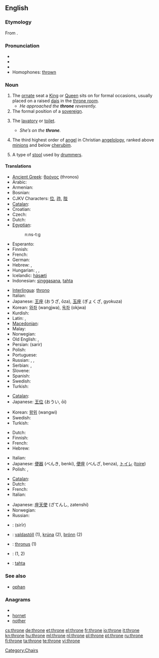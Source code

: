 {{wikipedia|Thrones}}
{{also|Throne}}
==English==

===Etymology===
From {{etyl|grc}} {{term|θρόνος||chair, throne|tr=thronos|lang=grc}}.

===Pronunciation===
* {{IPA|/θrəʊn/}}
* {{audio|en-us-throne.ogg|Audio (US)}}
* {{rhymes|əʊn}}
* Homophones: [[thrown]]

===Noun===
{{en-noun}}

# The [[ornate]] seat a [[King]] or [[Queen]] sits on for formal occasions, usually placed on a raised [[dais]] in the [[throne room]].
#* ''He approached the '''throne''' reverently.''
# The formal position of a [[sovereign]].
# {{colloquial}} The [[lavatory]] or [[toilet]].
#* ''She’s on the '''throne'''.''
# {{context|Biblical tradition}} The third highest order of [[angel]] in Christian [[angelology]], ranked above [[minion]]s and below [[cherub]]im.
# {{context|music}} A type of [[stool]] used by [[drummer]]s.

====Translations====
{{trans-top|ornate seat}}
* [[Ancient Greek]]: [[θρόνος]] (thronos) {{m}}
* Arabic: {{t-|ar|كرسي|m|alt=كُرْسِيّ|tr=kúrsiy|sc=Arab}}
* Armenian: {{t-|hy|գահ|tr=gah|sc=Armn|xs=Armenian}}
* Bosnian: {{t-|bs|presto|m}}
* CJKV Characters: [[位]], [[祚]], [[陛]]
* [[Catalan]]: {{t|ca|tron|m}}
* Croatian: {{t-|hr|presto|m}}
* Czech: {{t+|cs|trůn|m}}
* Dutch: {{t+|nl|troon|m}}
* [[Egyptian]]: {{tø|egy|nst|sc=Egyp}}
*: <hiero>n:ns-t:g</hiero>
* Esperanto: {{t-|eo|trono|xs=Esperanto}}
* Finnish: {{t+|fi|valtaistuin}}
* French: {{t+|fr|trône|m}}
* German: {{t+|de|Thron|m}}
* Hebrew: {{he-translation|כס|kés}} {{m}}, {{he-translation|כיסא מלכות|kisé malkhút|wv=כִּיסֵּא מַלְכוּת}} {{m}}
* Hungarian: {{t+|hu|trón}}, {{t-|hu|trónus}}, {{t-|hu|trónszék}}
* Icelandic: [[hásæti]]
* Indonesian: [[singgasana]], [[tahta]]
{{trans-mid}}
* [[Interlingua]]: [[throno]]
* Italian: {{t+|it|trono|m}}
* Japanese: [[王座]] (おうざ, ōza), [[玉座]] (ぎょくざ, gyokuza)
* Korean: [[와좌]] (wangjwa), [[옥좌]] (okjwa)
* Kurdish: {{t+|ku|text|m}}
* Latin: {{t-|la|thronus|m}}, {{t-|la|sedem|f}}
* [[Macedonian]]: {{t-|mk|престол|m|sc=Cyrl|xs=Macedonian}}
* Malay: {{t-|ms|geta|xs=Malay}}
* Norwegian: {{t-|no|trone|c}}
* Old English: {{t-|ang|gifstol|m|alt=ġifstōl|xs=Old English}}, {{t-|ang|setl|n|xs=Old English}}
* Persian: {{fa-Arab|[[سریر]]}} (sarir)
* Polish: {{t+|pl|tron|m}}
* Portuguese: {{t+|pt|trono|m}}
* Russian: {{t+|ru|трон|m|tr=tron|sc=Cyrl}}, {{t+|ru|престол|m|tr=prestól|sc=Cyrl}}, {{t+|ru|стол|m|tr=stol|sc=Cyrl}}
* Serbian: {{t-|sr|presto|m}}, {{t-|sr|престо|m|sc=Cyrl}}
* Slovene: {{t+|sl|prestol|m}}
* Spanish: {{t-|es|trono|m}}
* Swedish: {{t+|sv|tron|c}}
* Turkish: {{t+|tr|taht}}
{{trans-bottom}}

{{trans-top|position}}
* [[Catalan]]: {{t|ca|tron|m}}
* Japanese: [[王位]] (おうい, ōi)
{{trans-mid}}
* Korean: [[왕위]] (wangwi)
* Swedish: {{t+|sv|tronen}}
* Turkish: {{t|tr|taht}}
{{trans-bottom}}

{{trans-top|lavatory or toilet}}
* Dutch: {{t+|nl|gemak|n}}
* Finnish: {{t+|fi|valtaistuin}}
* French: {{t+|fr|trône|m}}
* Hebrew: {{he-translation|אסלה|aslá}} {{f}}
{{trans-mid}}
* Italian: {{t+|it|trono|m}}
* Japanese: [[便器]] (べんき, benki), [[便座]] (べんざ, benza), [[トイレ]] ([[toire]])
* Polish: {{t+|pl|tron|m}}, {{t-|pl|sedes|m}}
{{trans-bottom}}

{{trans-top|third highest order of angel}}
* [[Catalan]]: {{t|ca|tron|m}}
* Dutch: {{t+|nl|troon|m}}
* French: {{t+|fr|trône|m}}
* Italian: {{t+|it|trono|m}}
{{trans-mid}}
* Japanese: [[座天使]] (ざてんし, zatenshi)
* Norwegian: {{t-|no|trone|c}}
* Russian: {{t+|ru|престол|m|tr=prestól|sc=Cyrl}}
{{trans-bottom}}

{{checktrans-top}}
* {{ttbc|Arabic}}: {{Arab|[[سرير]]}} (sirīr) {{m}}
* {{ttbc|Icelandic}}: [[valdastóll]] {{m}} (1), [[krúna]] {{f}} (2), [[þrónn]] {{m}} (2)
* {{ttbc|Latin}}: [[thronus]] {{m}} (1)
{{checktrans-mid}}
* {{ttbc|Romanian}}: {{t-|ro|tron|n}} (1, 2)
* {{ttbc|Turkish}}: [[tahta]]
{{checktrans-bottom}}

===See also===
* [[ophan]]

===Anagrams===
* {{alphagram|ehnort}}
* [[hornet#English|hornet]]
* [[nother#English|nother]]

[[Category:Chairs]]

[[cs:throne]]
[[de:throne]]
[[et:throne]]
[[el:throne]]
[[fr:throne]]
[[io:throne]]
[[it:throne]]
[[kn:throne]]
[[hu:throne]]
[[ml:throne]]
[[nl:throne]]
[[pl:throne]]
[[pt:throne]]
[[ru:throne]]
[[fi:throne]]
[[ta:throne]]
[[te:throne]]
[[vi:throne]]